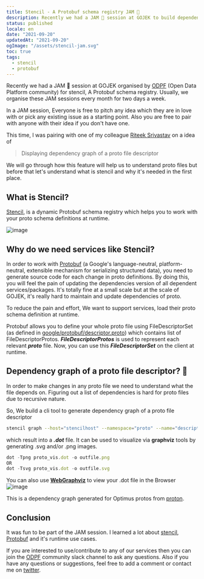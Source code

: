 ```yaml
---
title: Stencil - A Protobuf schema registry JAM 🍺
description: Recently we had a JAM 🍺 session at GOJEK to build dependency graph of a proto file descriptor in stencil. Stencil is a Protobuf schema registry that enables you to create, maintain and consume protobuf messages and APIs dynamically, efficiently, and reliably.
status: published
locale: en
date: "2021-09-20"
updatedAt: "2021-09-20"
ogImage: "/assets/stencil-jam.svg"
toc: true
tags:
  - stencil
  - protobuf
---
```


Recently we had a JAM 🍺 session at GOJEK organised by [ODPF](https://github.com/odpf) (Open Data Platform community) for stencil, A Protobuf schema registry. Usually, we organise these JAM sessions every month for two days a week.

In a JAM session, Everyone is free to pitch any idea which they are in love with or pick any existing issue as a starting point. Also you are free to pair with anyone with their idea if you don't have one.

This time, I was pairing with one of my colleague [Riteek Srivastav](https://www.linkedin.com/in/riteek-srivastav) on a idea of

> Displaying dependency graph of a proto file descriptor

We will go through how this feature will help us to understand proto files but before that let's understand what is stencil and why it's needed in the first place.

## What is Stencil?

[Stencil](https://github.com/odpf/stencil), is a dynamic Protobuf schema registry which helps you to work with your proto schema definitions at runtime.

![image](/assets/stencil.svg)

## Why do we need services like Stencil?

In order to work with [Protobuf](https://developers.google.com/protocol-buffers) (a Google's language-neutral, platform-neutral, extensible mechanism for serializing structured data), you need to generate source code for each change in proto definitions. By doing this, you will feel the pain of updating the dependencies version of all dependent services/packages. It's totally fine at a small scale but at the scale of GOJEK, it's really hard to maintain and update dependencies of proto.

To reduce the pain and effort, We want to support services, load their proto schema definition at runtime.

Protobuf allows you to define your whole proto file using FileDescriptorSet (as defined in [google/protobuf/descriptor.proto](https://github.com/protocolbuffers/protobuf/blob/master/src/google/protobuf/descriptor.proto)) which contains list of FileDescriptorProtos. **_FileDescriptorProtos_** is used to represent each relevant **_proto_** file. Now, you can use this **_FileDescriptorSet_** on the client at runtime.

## Dependency graph of a proto file descriptor? 🤔

In order to make changes in any proto file we need to understand what the file depends on. Figuring out a list of dependencies is hard for proto files due to recursive nature.

So, We build a cli tool to generate dependency graph of a proto file descriptor

```bash
stencil graph --host="stencilhost" --namespace="proto" --name="descriptor" --version="latest"
```

which result into a **_.dot_** file. It can be used to visualize via **graphviz** tools by generating .svg and/or .png images.

```js
dot -Tpng proto_vis.dot -o outfile.png
OR
dot -Tsvg proto_vis.dot -o outfile.svg
```

You can also use **[WebGraphviz](http://www.webgraphviz.com/)** to view your .dot file in the Browser
![image](/assets/proto-viz.png)

This is a dependency graph generated for Optimus protos from [proton](https://github.com/odpf/proton).

## Conclusion

It was fun to be part of the JAM session. I learned a lot about [stencil](https://github.com/odpf/stencil), [Protobuf](https://developers.google.com/protocol-buffers) and it's runtime use cases.

If you are interested to use/contribute to any of our services then you can join the [ODPF](https://odpf-community.slack.com/) community slack channel to ask any questions. Also if you have any questions or suggestions, feel free to add a comment or contact me on [twitter](https://twitter.com/osfreak).
